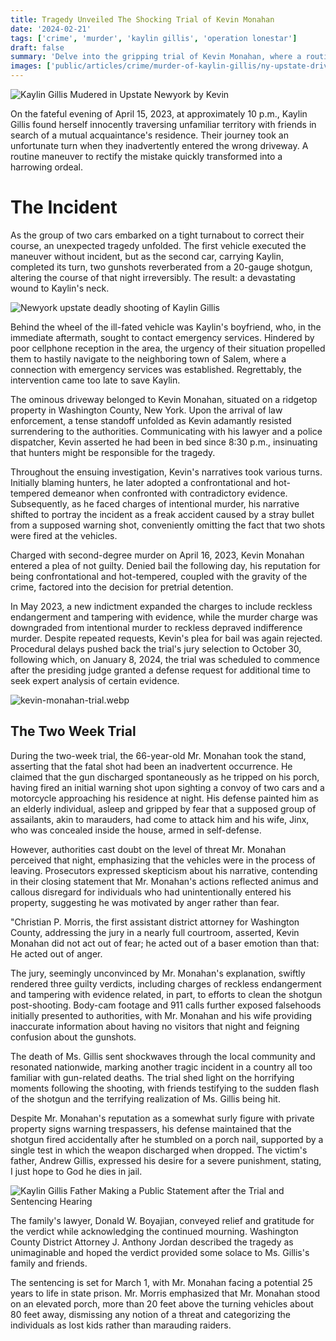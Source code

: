 ```yaml
---
title: Tragedy Unveiled The Shocking Trial of Kevin Monahan
date: '2024-02-21'
tags: ['crime', 'murder', 'kaylin gillis', 'operation lonestar']
draft: false
summary: 'Delve into the gripping trial of Kevin Monahan, where a routine turn leads to a fatal encounter, shifting from fear to anger. As lies unfold, justice seeks redemption for the lost innocence of Kaylin Gillis. #CrimeTrial #JusticeForKaylin'
images: ['public/articles/crime/murder-of-kaylin-gillis/ny-upstate-driveway-shooting-comp.webp']
---
```


![Kaylin Gillis Mudered in Upstate Newyork by Kevin](/articles/crime/murder-of-kaylin-gillis/ny-upstate-driveway-shooting-comp.webp)

On the fateful evening of April 15, 2023, at approximately 10 p.m., Kaylin Gillis found herself innocently traversing unfamiliar territory with friends in search of a mutual acquaintance's residence. Their journey took an unfortunate turn when they inadvertently entered the wrong driveway. A routine maneuver to rectify the mistake quickly transformed into a harrowing ordeal.


# The Incident

As the group of two cars embarked on a tight turnabout to correct their course, an unexpected tragedy unfolded. The first vehicle executed the maneuver without incident, but as the second car, carrying Kaylin, completed its turn, two gunshots reverberated from a 20-gauge shotgun, altering the course of that night irreversibly. The result: a devastating wound to Kaylin's neck.

![Newyork upstate deadly shooting of Kaylin Gillis](/articles/crime/murder-of-kaylin-gillis/kevin-monahan-ridgetop-residence.jpg)

Behind the wheel of the ill-fated vehicle was Kaylin's boyfriend, who, in the immediate aftermath, sought to contact emergency services. Hindered by poor cellphone reception in the area, the urgency of their situation propelled them to hastily navigate to the neighboring town of Salem, where a connection with emergency services was established. Regrettably, the intervention came too late to save Kaylin.

The ominous driveway belonged to Kevin Monahan, situated on a ridgetop property in Washington County, New York. Upon the arrival of law enforcement, a tense standoff unfolded as Kevin adamantly resisted surrendering to the authorities. Communicating with his lawyer and a police dispatcher, Kevin asserted he had been in bed since 8:30 p.m., insinuating that hunters might be responsible for the tragedy.

Throughout the ensuing investigation, Kevin's narratives took various turns. Initially blaming hunters, he later adopted a confrontational and hot-tempered demeanor when confronted with contradictory evidence. Subsequently, as he faced charges of intentional murder, his narrative shifted to portray the incident as a freak accident caused by a stray bullet from a supposed warning shot, conveniently omitting the fact that two shots were fired at the vehicles.

Charged with second-degree murder on April 16, 2023, Kevin Monahan entered a plea of not guilty. Denied bail the following day, his reputation for being confrontational and hot-tempered, coupled with the gravity of the crime, factored into the decision for pretrial detention.

In May 2023, a new indictment expanded the charges to include reckless endangerment and tampering with evidence, while the murder charge was downgraded from intentional murder to reckless depraved indifference murder. Despite repeated requests, Kevin's plea for bail was again rejected. Procedural delays pushed back the trial's jury selection to October 30, following which, on January 8, 2024, the trial was scheduled to commence after the presiding judge granted a defense request for additional time to seek expert analysis of certain evidence.


![kevin-monahan-trial.webp](/articles/crime/murder-of-kaylin-gillis/kevin-monahan-trial.webp)

## The Two Week Trial

During the two-week trial, the 66-year-old Mr. Monahan took the stand, asserting that the fatal shot had been an inadvertent occurrence. He claimed that the gun discharged spontaneously as he tripped on his porch, having fired an initial warning shot upon sighting a convoy of two cars and a motorcycle approaching his residence at night. His defense painted him as an elderly individual, asleep and gripped by fear that a supposed group of assailants, akin to marauders, had come to attack him and his wife, Jinx, who was concealed inside the house, armed in self-defense.

However, authorities cast doubt on the level of threat Mr. Monahan perceived that night, emphasizing that the vehicles were in the process of leaving. Prosecutors expressed skepticism about his narrative, contending in their closing statement that Mr. Monahan's actions reflected animus and callous disregard for individuals who had unintentionally entered his property, suggesting he was motivated by anger rather than fear.

"Christian P. Morris, the first assistant district attorney for Washington County, addressing the jury in a nearly full courtroom, asserted, Kevin Monahan did not act out of fear; he acted out of a baser emotion than that: He acted out of anger.

The jury, seemingly unconvinced by Mr. Monahan's explanation, swiftly rendered three guilty verdicts, including charges of reckless endangerment and tampering with evidence related, in part, to efforts to clean the shotgun post-shooting. Body-cam footage and 911 calls further exposed falsehoods initially presented to authorities, with Mr. Monahan and his wife providing inaccurate information about having no visitors that night and feigning confusion about the gunshots.

The death of Ms. Gillis sent shockwaves through the local community and resonated nationwide, marking another tragic incident in a country all too familiar with gun-related deaths. The trial shed light on the horrifying moments following the shooting, with friends testifying to the sudden flash of the shotgun and the terrifying realization of Ms. Gillis being hit.

Despite Mr. Monahan's reputation as a somewhat surly figure with private property signs warning trespassers, his defense maintained that the shotgun fired accidentally after he stumbled on a porch nail, supported by a single test in which the weapon discharged when dropped. The victim's father, Andrew Gillis, expressed his desire for a severe punishment, stating, I just hope to God he dies in jail.

![Kaylin Gillis Father Making a Public Statement after the Trial and Sentencing Hearing](/articles/crime/murder-of-kaylin-gillis/kaylin-gillis-father.jpg)

The family's lawyer, Donald W. Boyajian, conveyed relief and gratitude for the verdict while acknowledging the continued mourning. Washington County District Attorney J. Anthony Jordan described the tragedy as unimaginable and hoped the verdict provided some solace to Ms. Gillis's family and friends.

The sentencing is set for March 1, with Mr. Monahan facing a potential 25 years to life in state prison. Mr. Morris emphasized that Mr. Monahan stood on an elevated porch, more than 20 feet above the turning vehicles about 80 feet away, dismissing any notion of a threat and categorizing the individuals as lost kids rather than marauding raiders.